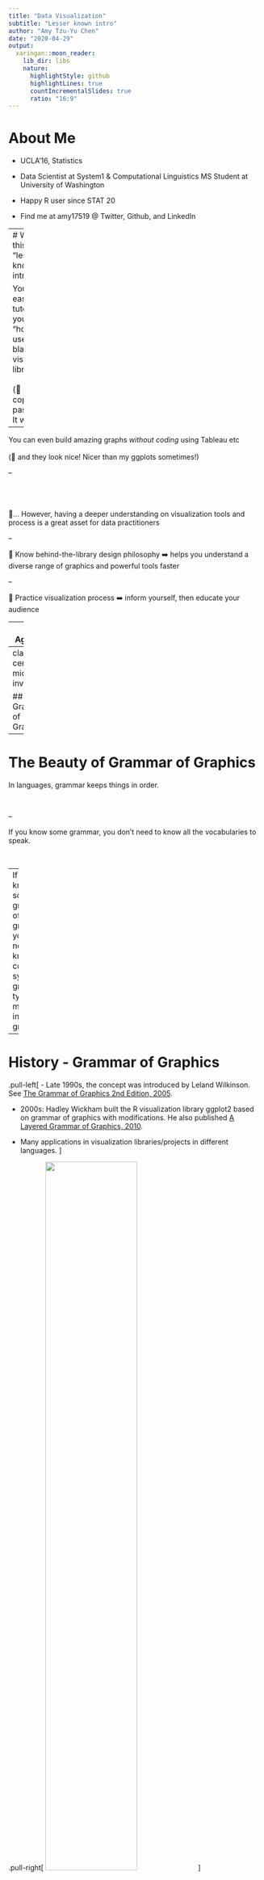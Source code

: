 ```yaml
---
title: "Data Visualization"
subtitle: "Lesser known intro"
author: "Amy Tzu-Yu Chen"
date: "2020-04-29"
output:
  xaringan::moon_reader:
    lib_dir: libs
    nature:
      highlightStyle: github
      highlightLines: true
      countIncrementalSlides: true
      ratio: "16:9"
---
```

# About Me

- UCLA'16, Statistics

- Data Scientist at System1 & Computational Linguistics MS Student at University of Washington

- Happy R user since STAT 20

- Find me at amy17519 @ Twitter, Github, and LinkedIn

---
# Why is this a "lesser known" intro

You can easily find tutorials if you google "how to use "blah blah" visualization library"
<br />
<br />
(🤭 and just copy and paste code! It works!)

--

You can even build amazing graphs *_without coding_* using Tableau etc
<br />
<br />
(🤭 and they look nice! Nicer than my ggplots sometimes!)

--

<br />
<br />
<br />
🤔... However, having a deeper understanding on visualization tools and process is a great asset for data practitioners

--

🤩 Know behind-the-library design philosophy ➡️ helps you understand a diverse range of graphics and powerful tools faster

--

🤩 Practice visualization process ➡️ inform yourself, then educate your audience



---
# Agenda

- Grammar of Graphics

- Strategy

- Visualization Process 
  - Making *_exploratory_* Graph*_s_*
  - Making a *_confirmatory_* Graph

- Toolbox

- Resources


---
class: center, middle, inverse

## Grammar of Graphics

---

# The Beauty of Grammar of Graphics

In languages, grammar keeps things in order. 

<br />

--

If you know some grammar, you don't need to know all the vocabularies to speak.

<br />

--
If you know some grammar of graphics, you don't need to know all coding syntax or graph types to make an informative graph


---

# History - Grammar of Graphics

.pull-left[
- Late 1990s, the concept was introduced by Leland Wilkinson. See [The Grammar of Graphics 2nd Edition, 2005](https://www.springer.com/gp/book/9780387245447). 

- 2000s: Hadley Wickham built the R visualization library ggplot2 based on grammar of graphics with modifications. He also published [A Layered Grammar of Graphics, 2010](http://vita.had.co.nz/papers/layered-grammar.html). 

- Many applications in visualization libraries/projects in different languages.
]

.pull-right[
<img src="img/01grammar-mapping2.png" width=60%>
]

---

# Grammar of Graphics - Components of Grammar

.center[
<img src="img/01grammar-of-graphics2.png" width = 60% height = 60%>
]

---

# Example Data

```r
library(dslabs)
library(data.table)
library(ggplot2)
data("us_contagious_diseases")
df_measles <- subset(us_contagious_diseases, disease == "Measles")
setDT(df_measles)
CA_Measles <- subset(df_measles, state == "California" & disease == "Measles")
```


```r
# df_measles comes from dataset dslabs::us_contagious_diseases
str(df_measles)
```

```r
head(df_measles)
```


---

# Grammar of Graphics

.left-column[
- Data
- Aesthestics
- Geometry
- Stats
- Facets
- Coordinate
- Theme
]

```r
# Annual reported Measles cases in California
ggplot(data = CA_Measles, aes(x = year, y = count)) +
  geom_line()
```


---

# Grammar of Graphics

.left-column[
- **Data**
- **Aesthestics**
- **Geometry**
- Stats
- Facets
- Coordinate
- Theme
]

```r
# Annual reported Measles cases in California
ggplot(data = CA_Measles, aes(x = year, y = count)) +
  geom_line()
```

---

# Grammar of Graphics

.left-column[
- **Data**
- **Aesthestics**
- **Geometry**
- Stats
- Facets
- Coordinate
- Theme
]

.right-column[

#### Data, Aesthestics(for input data), and Geometry are required to make a minimal graph

```r
* ggplot(aes(x = year, y = count)) + 
*  geom_line() 
* ## Error: `data` must be a data frame.... 🤔

ggplot(data = CA_Measles) + 
  geom_line() 
## Error in order(c(1L, 1L, 1L, 1L, 1L, 1L, 1L, 1L, 1L, 1L, 1L, 1L, 1L, 1L,  : 
## argument 3 is not a vector

ggplot(data = CA_Measles, aes(x = year, y = count)) + 
  geom_line() 
# No error, but you will get an empty ggplot canvas
```
]

---

# Grammar of Graphics

.left-column[
- **Data**
- **Aesthestics**
- **Geometry**
- Stats
- Facets
- Coordinate
- Theme
]

.right-column[

#### Data, Aesthestics(for input data), and Geometry are required to make a minimal graph

```r
ggplot(aes(x = year, y = count)) + 
  geom_line() 
## Error: `data` must be a data frame.... 🤔

* ggplot(data = CA_Measles) + 
*  geom_line() 
* ## Error in order(c(1L, 1L, 1L, 1L, 1L, 1L, 1L, 1L, 1L, 1L, 1L, 1L, 1L, 1L,  : 
* ## argument 3 is not a vector

ggplot(data = CA_Measles, aes(x = year, y = count)) + 
  geom_line() 
# No error, but you will get an empty ggplot canvas
```
]

---

# Grammar of Graphics

.left-column[
- **Data**
- **Aesthestics**
- **Geometry**
- Stats
- Facets
- Coordinate
- Theme
]

.right-column[

#### Data, Aesthestics(for input data), and Geometry are required to make a minimal graph

```r
ggplot(aes(x = year, y = count)) + 
  geom_line() 
## Error: `data` must be a data frame.... 🤔

ggplot(data = CA_Measles) + 
 geom_line() 
## Error in order(c(1L, 1L, 1L, 1L, 1L, 1L, 1L, 1L, 1L, 1L, 1L, 1L, 1L, 1L,  : 
## argument 3 is not a vector

* ggplot(data = CA_Measles, aes(x = year, y = count)) + 
*  geom_line() 
* # No error, but you will get an empty ggplot canvas
```
]

---

# Different Library, Similar Syntax, Same Basic Components

```r
library(plotly)
plot_ly(CA_Measles, x = ~year, y = ~count, type = 'scatter', mode = 'lines')

library(highcharter)
hchart(CA_Measles, 'line', hcaes(x = year, y = count)
```

---
class: center, middle, inverse

## Strategy

---

.center[

<img src="img/03choosing-a-good-chart-09.png", width = 80%, height = 80%>

]

---

## Bottomline

- Focus on showing data patterns using an appropriate ~~fancy~~ graph

- *_Informativeness_* >> Clarity >> Aesthestics

- Data visualization could be subjective, but 
<blockquote>
The greatest value of a picture is when it forces us to notice what we never expected to see
.right[-- <cite>John W. Tukey</cite>]
</blockquote>
-- as opposed to what we wanted to confirm.

---
class: center, middle, inverse

## Visualization Process

---

# Making Exploratory Graphs

<blockquote>
to be able to say that we looked one layer deeper, and found nothing, is a definite step forward -- though not as far as to be able to say that we looked deeper and found thus-and-suck
.right[-- <cite>John W. Tukey</cite>]
</blockquote>

- Make LOTS of exploratory graphs, and only present those that can convince yourself and guide the audience through your data analysis

- In this stage, we only care about *_informativeness_*! We will worry about Clarity and Aesthestics in next statge.

---

# Making Exploratory Graphs - Measles

.left-column[
- **Data**
- **Aesthestics**
- **Geometry**
- Stats
- Facets
- Coordinate
- Theme
]

```r
ggplot(data = CA_Measles, aes(x = year, y = count)) +
  geom_line()
```

---

# Making Exploratory Graphs - Measles

.left-column[
- **Data**
- **Aesthestics**
- **Geometry**
- Stats
- **Facets**
- Coordinate
- Theme
]

```r
ggplot(data = df_measles, aes(x = year, y = count)) +
  geom_line() +
  facet_wrap(~state)
```

---

# Making Exploratory Graphs - Measles

.left-column[
- **Data**
- **Aesthestics**
- **Geometry**
- Stats
- Facets
- Coordinate
- Theme
]

```r
df_avg_pop <- df_measles[, .(mean_pop = mean(population, na.rm = TRUE)), state]
ggplot(data = df_avg_pop, aes(x = state, y = mean_pop)) +
  geom_col()
```

---

# Making Exploratory Graphs - Measles

.left-column[
- **Data**
- **Aesthestics**
- **Geometry**
- Stats
- **Facets**
- Coordinate
- Theme
]

```r
ca_wy_noweight <- ggplot(df_measles[state %in% c("California", "Wyoming")], 
                     aes(x = year, y = count)) +
                  geom_line() +
                  facet_wrap(~state)
ca_wy_weighted <- ggplot(df_measles[state %in% c("California", "Wyoming")], 
                     aes(x = year, y = count / (population / 1000000))) +
                  geom_line() +
                  facet_wrap(~state)
```

---

# Making Exploratory Graphs - Measles

.left-column[
- **Data**
- **Aesthestics**
- **Geometry**
- Stats
- **Facets**
- Coordinate
- Theme
]

```r
library(patchwork)
ca_wy_noweight / ca_wy_weighted
```

---

# Making Exploratory Graphs - Measles

.left-column[
- **Data**
- **Aesthestics**
- **Geometry**
- Stats
- **Facets**
- Coordinate
- Theme
]

```r
ggplot(data = df_measles, aes(x = year, y = count / (population / 1000000))) +
  geom_line() +
  facet_wrap(~state)
```

---

# Making a Confirmatory Graph

- Few exploratory graphs need to become confirmatory graphs

- Key findings or evidence in your data analysis that help draw conclusions or inform modeling decisions 

- Now we have the information we want to share, we can work on Clarity and Aesthestics

---

# Making a Confirmatory Graph -- Measles

.left-column[
- **Data**
- **Aesthestics**
- **Geometry**
- Stats
- **Facets**
- **Coordinate**
- **Theme**
]

```r
ggplot(data = df_avg_pop, aes(x = reorder(state, mean_pop), y = mean_pop)) +
  geom_col() + coord_flip() +
  ggtitle("Average US State Population, 1928-2002") +
  scale_y_continuous(labels = scales::comma) +
  xlab("Avg Population") + ylab("State") +
  theme_bw()
```

---

# Making a Confirmatory Graph -- Measles

.left-column[
- **Data**
- **Aesthestics**
- **Geometry**
- Stats
- **Facets**
- **Coordinate**
- **Theme**
]

```r
ggplot(data = df_measles, aes(x = year, y = count / (population / 1000000))) +
  geom_line() + facet_wrap(~state) +
  ggtitle("Measle Cases per Million People by State, 1928-2002") +
  scale_y_continuous(labels = scales::comma) +
  xlab("State") + ylab("Cases/1m Population") +
  theme_bw()
```

---
class: center, middle, inverse

## Toolbox

---

# Visualization Toolbox

- Lots of [ggplot](https://ggplot2.tidyverse.org) extensions
  - [patchwork](https://github.com/thomasp85/patchwork) - arrange and stitch graphs together
  - [gganimate](https://gganimate.com/articles/gganimate.html) - make animated ggplots
  - [ggdendro](https://cran.r-project.org/web/packages/ggdendro/vignettes/ggdendro.html) - make dendrogram in ggplot
  - [ggrepel](https://cran.r-project.org/web/packages/ggrepel/vignettes/ggrepel.html) - display labels nicely
  - [ggradar](https://github.com/ricardo-bion/ggradar) - radar chart
  - [ggmap](https://github.com/dkahle/ggmap) - draw maps
  - [cowplot](https://cran.r-project.org/web/packages/cowplot/vignettes/introduction.html) - arrange graphs to be publication ready
  - [ggiraph](http://davidgohel.github.io/ggiraph/index.html) - make ggplot interactive
  - [ggfacet](https://hafen.github.io/geofacet/) - facet on a map

- Color Palettes
  - [r-color-palettes](https://github.com/EmilHvitfeldt/r-color-palettes)
  - [Wes Anderson Palettes](https://github.com/karthik/wesanderson)
  - [html color codes](https://htmlcolorcodes.com/resources/best-color-palette-generators/) - if you really want to customize

---

# Visualization Toolbox

- [Highcharter](http://jkunst.com/highcharter/)

- [Dygraph](https://rstudio.github.io/dygraphs/)

- [Plotly](https://github.com/ropensci/plotly)

- [leaflet](https://rstudio.github.io/leaflet/) - Interactive maps

- [Altair](https://github.com/altair-viz/altair) - Can show distribution in the highlighted region - Python only

---
class: center, middle, inverse

## Resources

---

# Tutorials, Videos, Books, and Paper

- Liz Sander - [Telling stories with data using the grammar of graphics](https://codewords.recurse.com/issues/six/telling-stories-with-data-using-the-grammar-of-graphics)

- Hadley Wickham - [A Layered Grammar of Graphics](https://byrneslab.net/classes/biol607/readings/wickham_layered-grammar.pdf)

- Thomas Lin Pedersen - [ggplot2 Workshop](https://www.youtube.com/watch?v=h29g21z0a68) (video, 4.5hr tutorials with latest dev updates)

- John W. Tukey - [Exploratory Data Analysis, Preface](https://books.google.com/books/about/Exploratory_Data_Analysis.html?id=UT9dAAAAIAAJ&source=kp_book_description)

- Dipanjan (DJ) Sarkar - [A Comprehensive Guide to the Grammar of Graphics for Effective Visualization of Multi-dimensional Data](https://towardsdatascience.com/a-comprehensive-guide-to-the-grammar-of-graphics-for-effective-visualization-of-multi-dimensional-1f92b4ed4149)
---


class: center, middle, inverse

# Thanks!

Slides created using the R package [**xaringan**](https://github.com/yihui/xaringan).
